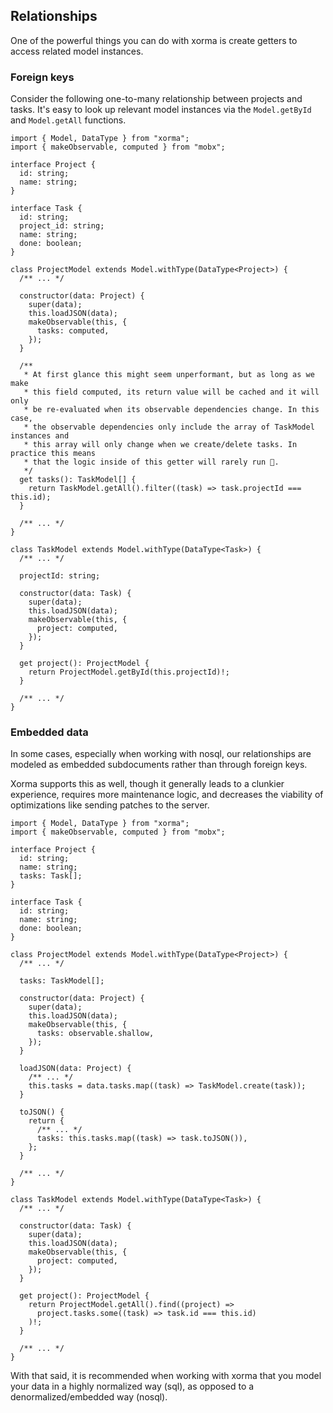 ## Relationships

One of the powerful things you can do with xorma is create getters to access related model instances.

### Foreign keys

Consider the following one-to-many relationship between projects and tasks. It's easy to look up relevant model instances via the `Model.getById` and `Model.getAll` functions.

```tsx
import { Model, DataType } from "xorma";
import { makeObservable, computed } from "mobx";

interface Project {
  id: string;
  name: string;
}

interface Task {
  id: string;
  project_id: string;
  name: string;
  done: boolean;
}

class ProjectModel extends Model.withType(DataType<Project>) {
  /** ... */

  constructor(data: Project) {
    super(data);
    this.loadJSON(data);
    makeObservable(this, {
      tasks: computed,
    });
  }

  /**
   * At first glance this might seem unperformant, but as long as we make
   * this field computed, its return value will be cached and it will only
   * be re-evaluated when its observable dependencies change. In this case,
   * the observable dependencies only include the array of TaskModel instances and
   * this array will only change when we create/delete tasks. In practice this means
   * that the logic inside of this getter will rarely run 🙌.
   */
  get tasks(): TaskModel[] {
    return TaskModel.getAll().filter((task) => task.projectId === this.id);
  }

  /** ... */
}

class TaskModel extends Model.withType(DataType<Task>) {
  /** ... */

  projectId: string;

  constructor(data: Task) {
    super(data);
    this.loadJSON(data);
    makeObservable(this, {
      project: computed,
    });
  }

  get project(): ProjectModel {
    return ProjectModel.getById(this.projectId)!;
  }

  /** ... */
}
```

### Embedded data

In some cases, especially when working with nosql, our relationships are modeled as embedded subdocuments rather than through foreign keys.

Xorma supports this as well, though it generally leads to a clunkier experience, requires more maintenance logic, and decreases the viability of optimizations like sending patches to the server.

```tsx
import { Model, DataType } from "xorma";
import { makeObservable, computed } from "mobx";

interface Project {
  id: string;
  name: string;
  tasks: Task[];
}

interface Task {
  id: string;
  name: string;
  done: boolean;
}

class ProjectModel extends Model.withType(DataType<Project>) {
  /** ... */

  tasks: TaskModel[];

  constructor(data: Project) {
    super(data);
    this.loadJSON(data);
    makeObservable(this, {
      tasks: observable.shallow,
    });
  }

  loadJSON(data: Project) {
    /** ... */
    this.tasks = data.tasks.map((task) => TaskModel.create(task));
  }

  toJSON() {
    return {
      /** ... */
      tasks: this.tasks.map((task) => task.toJSON()),
    };
  }

  /** ... */
}

class TaskModel extends Model.withType(DataType<Task>) {
  /** ... */

  constructor(data: Task) {
    super(data);
    this.loadJSON(data);
    makeObservable(this, {
      project: computed,
    });
  }

  get project(): ProjectModel {
    return ProjectModel.getAll().find((project) =>
      project.tasks.some((task) => task.id === this.id)
    )!;
  }

  /** ... */
}
```

With that said, it is recommended when working with xorma that you model your data in a highly normalized way (sql), as opposed to a denormalized/embedded way (nosql).
